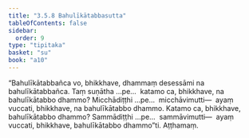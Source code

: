 ```yaml
---
title: "3.5.8 Bahulīkātabbasutta"
tableOfContents: false
sidebar:
  order: 9
type: "tipitaka"
basket: "su"
book: "a10"
---
```



<DynamicBreadcrumb />

<Division number="152" book="a10" bookNo="17" page="457">

<Paragraph number="1143" book="a10">
“Bahulīkātabbañca vo, bhikkhave, dhammaṃ desessāmi na bahulīkātabbañca. Taṃ suṇātha …pe…  katamo ca, bhikkhave, na bahulīkātabbo dhammo? Micchādiṭṭhi …pe…  micchāvimutti—  ayaṃ vuccati, bhikkhave, na bahulīkātabbo dhammo. Katamo ca, bhikkhave, bahulīkātabbo dhammo? Sammādiṭṭhi …pe…  sammāvimutti—  ayaṃ vuccati, bhikkhave, bahulīkātabbo dhammo”ti.

</Paragraph>
</Division>

<Paragraph number="1144" type="center" book="a10">
Aṭṭhamaṃ.
</Paragraph>